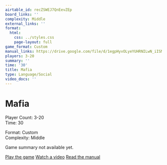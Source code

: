 ```yaml
---
airtable_id: recZSWEJ7QnEevZEp
board_links: ''
complexity: Middle
external_links: ''
format:
  html:
    css: ../styles.css
    page-layout: full
game_format: Custom
manual_links: https://drive.google.com/file/d/1egpHyvOLyeYUHRNILwN_iISMn5EmBSZS/view?usp=drive_link
players: 3-20
summary: ''
time: '30'
title: Mafia
type: Language/Social
video_docs: ''
---
```


# Mafia

:::{.game-info-box}
:::{.game-stats}
:::{.left-stats}
Player Count: 3-20  
Time: 30
:::
:::{.right-stats}
Format: Custom  
Complexity: Middle
:::
:::
:::

Game summary not available yet.

:::{.game-actions}
<a href="#" class="btn btn-play disabled-button"><i class="fa fa-gamepad"></i> Play the game</a>
<a href="#" class="btn btn-watch disabled-button"><i class="fa fa-video"></i> Watch a video</a>
<a href="https://drive.google.com/file/d/1egpHyvOLyeYUHRNILwN_iISMn5EmBSZS/view?usp=drive_link" class="btn btn-manual"><i class="fa fa-book"></i> Read the manual</a>
::: 


<script src="https://giscus.app/client.js"
data-repo="gamesweplay-ccl/gamesweplay-ccl.github.io"
data-repo-id="R_kgDOOLGMiQ"
data-category="Announcements"
data-category-id="DIC_kwDOOLGMic4CoVQN"
data-mapping="title"
data-strict="0"
data-reactions-enabled="1"
data-emit-metadata="0"
data-input-position="bottom"
data-theme="light"
data-lang="en"
crossorigin="anonymous"
async>
</script>
        